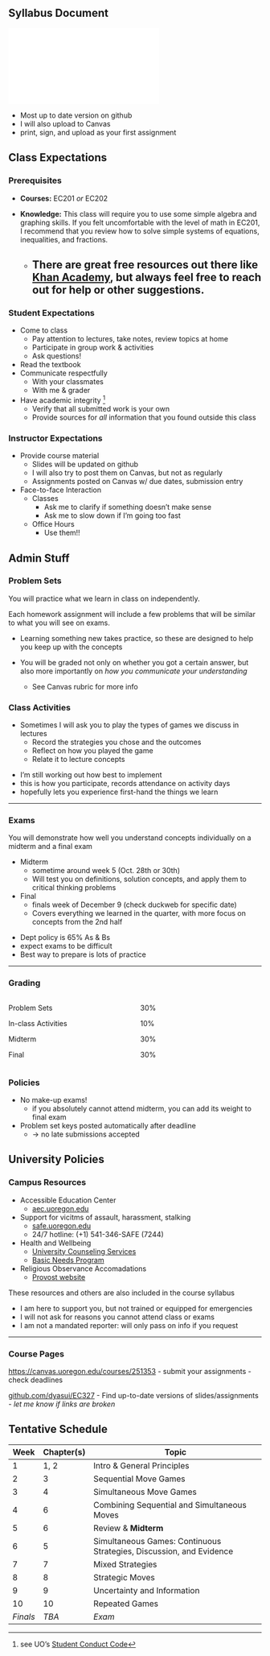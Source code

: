 ## Syllabus Document

![](Syllabus/main.pdf)

:::{incremental}
  - Most up to date version on github
  - I will also upload to Canvas
  - print, sign, and upload as your first assignment
:::

## Class Expectations

### Prerequisites
 * **Courses:** EC201 *or* EC202

 * **Knowledge:** This class will require you to use some simple algebra and graphing skills. If you felt uncomfortable with the level of math in EC201, I recommend that you review how to solve simple systems of equations, inequalities, and fractions.
   - There are great free resources out there like [Khan Academy](https://www.khanacademy.org/math/algebra), but always feel free to reach out for help or other suggestions.
---

### Student Expectations
::: {.incremental}
  * [Come to class]{.hii}
    - Pay attention to lectures, take notes, review topics at home
    - Participate in group work & activities
    - [Ask questions!]{.hi}
  * [Read the textbook]{.hii}
  * [Communicate respectfully]{.hii}
    - With your classmates
    - With me & grader
  * [Have academic integrity]{.hii} ^[see UO's [Student Conduct Code](https://teaching.uoregon.edu/resources/academic-integrity-uo)]
    - Verify that all submitted work is your own
    - Provide sources for *all* information that you found outside this class
:::

### Instructor Expectations
  * [Provide course material]{.h}
    - Slides will be updated on github
    - I will also try to post them on Canvas, but not as regularly
    - Assignments posted on Canvas w/ due dates, submission entry
  * [Face-to-face Interaction]{.h}
    - [Classes]{.hi}
      + Ask me to clarify if something doesn't make sense
      + Ask me to slow down if I'm going too fast
    - [Office Hours]{.hi}
      + Use them!!

## Admin Stuff

### Problem Sets
You will practice what we learn in class on independently.

Each homework assignment will include a few problems that will be similar to what you will see on exams.

::: {.incremental}
  * Learning something new takes practice, so these are designed to help you
  keep up with the concepts

  * You will be graded not only on whether you got a certain answer,
  but also more importantly on *how you communicate your understanding*

    - See Canvas rubric for more info
:::

### Class Activities

::: {.incremental}
  * Sometimes I will ask you to play the types of games we discuss in lectures
    - Record the strategies you chose and the outcomes
    - Reflect on how you played the game
    - Relate it to lecture concepts
:::

::: notes
  * I'm still working out how best to implement
  * this is how you participate, records attendance on activity days
  * hopefully lets you experience first-hand the things we learn
:::
---

### Exams

You will demonstrate how well you understand concepts individually on a [midterm]{.hi}
and a [final]{.hi} exam

:::{.incremental}
  * [Midterm]{.hi}
    + sometime around week 5 (Oct. 28th or 30th)
    + Will test you on definitions, solution concepts, and apply them to critical thinking problems

  * [Final]{.hi}
    + finals week of December 9 (check duckweb for specific date)
    + Covers everything we learned in the quarter, with more focus on concepts from the 2nd half
:::

::: notes
  * Dept policy is 65% As & Bs
  * expect exams to be difficult
  * Best way to prepare is lots of practice
:::

---

### Grading

:::: {.columns}

::: {.column width="40%"}
[Problem Sets]{.hi}

[In-class Activities]{.hi}

[Midterm]{.hi}

[Final]{.hi}
:::

::: {.column width="40%"}
30%

10%

30%

30%
:::

::::

### Policies

:::{.incremental}
  * [No make-up exams!]{.h}
    - if you absolutely cannot attend midterm, you can add its weight to final exam
  * Problem set keys posted automatically after deadline
    - -> no late submissions accepted
:::

## University Policies

### Campus Resources

  * [Accessible Education Center]{.hi}
    - [aec.uoregon.edu](https://aec.uoregon.edu/)

  * [Support for vicitms of assault, harassment, stalking]{.hi}
    - [safe.uoregon.edu](https://safe.uoregon.edu/)
    - 24/7 hotline: (+1) 541-346-SAFE (7244)

  * [Health and Wellbeing]{.hi}
    - [University Counseling Services](https://counseling.uoregon.edu)
    - [Basic Needs Program](https://basicneeds.uoregon.edu/)

  * [Religious Observance Accomadations]{.hi}
    - [Provost website](https://provost.uoregon.edu/religious-observance-accommodations-policy)

::: aside
These resources and others are also included in the course syllabus
:::

::: notes
  * I am here to support you, but not trained or equipped for emergencies
  * I will not ask for reasons you cannot attend class or exams
  * I am not a mandated reporter: will only pass on info if you request
:::

---

### Course Pages

[https://canvas.uoregon.edu/courses/251353](https://canvas.uoregon.edu/courses/233504)
  - submit your assignments
  - check deadlines

[github.com/dyasui/EC327](https://github.com/dyasui/EC327)
  - Find up-to-date versions of slides/assignments
  - *let me know if links are broken*

## Tentative Schedule

| **Week** | **Chapter(s)** | **Topic**                                                           |
|----------|----------------|---------------------------------------------------------------------|
| 1        | 1, 2           | Intro & General Principles                                          |
| 2        | 3              | Sequential Move Games                                               |
| 3        | 4              | Simultaneous Move Games                                             |
| 4        | 6              | Combining Sequential and Simultaneous Moves                         |
| 5        | 6              | Review & **Midterm**                                                |
| 6        | 5              | Simultaneous Games: Continuous Strategies, Discussion, and Evidence |
| 7        | 7              | Mixed Strategies                                                    |
| 8        | 8              | Strategic Moves                                                     |
| 9        | 9              | Uncertainty and Information                                         |
| 10       | 10             | Repeated Games                                                      |
| *Finals* | *TBA*          | *Exam*                                                              |

